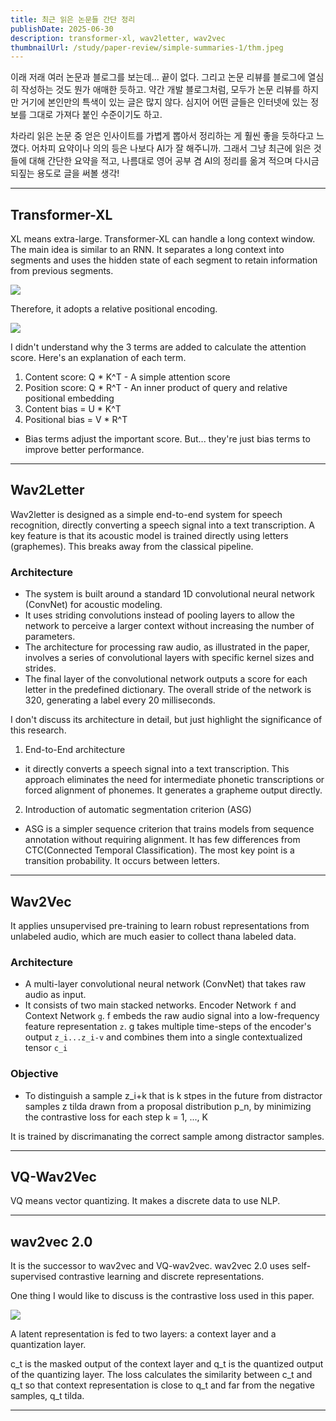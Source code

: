 ```yaml
---
title: 최근 읽은 논문들 간단 정리
publishDate: 2025-06-30
description: transformer-xl, wav2letter, wav2vec
thumbnailUrl: /study/paper-review/simple-summaries-1/thm.jpeg
---
```


이래 저래 여러 논문과 블로그를 보는데... 끝이 없다. 그리고 논문 리뷰를 블로그에 열심히 작성하는 것도 뭔가 애매한 듯하고. 약간 개발 블로그처럼, 모두가 논문 리뷰를 하지만 거기에 본인만의 특색이 있는 글은 많지 않다. 심지어 어떤 글들은 인터넷에 있는 정보를 그대로 가져다 붙인 수준이기도 하고.

차라리 읽은 논문 중 얻은 인사이트를 가볍게 뽑아서 정리하는 게 훨씬 좋을 듯하다고 느꼈다. 어차피 요약이나 의의 등은 나보다 AI가 잘 해주니까. 그래서 그냥 최근에 읽은 것들에 대해 간단한 요약을 적고, 나름대로 영어 공부 겸 AI의 정리를 옮겨 적으며 다시금 되짚는 용도로 글을 써볼 생각!

---

## Transformer-XL

XL means extra-large. Transformer-XL can handle a long context window. The main idea is similar to an RNN. It separates a long context into segments and uses the hidden state of each segment to retain information from previous segments.

![](/study/paper-review/simple-summaries-1/1.png)

Therefore, it adopts a relative positional encoding.

![](/study/paper-review/simple-summaries-1/2.png)

I didn't understand why the 3 terms are added to calculate the attention score. Here's an explanation of each term.

1. Content score: Q * K^T - A simple attention score
2. Position score: Q * R^T - An inner product of query and relative positional embedding
3. Content bias = U * K^T
4. Positional bias = V * R^T
- Bias terms adjust the important score. But... they're just bias terms to improve better performance.


---

## Wav2Letter

Wav2letter is designed as a simple end-to-end system for speech recognition, directly converting a speech signal into a text transcription. A key feature is that its acoustic model is trained directly using letters (graphemes). This breaks away from the classical pipeline.

### Architecture
- The system is built around a standard 1D convolutional neural network (ConvNet) for acoustic modeling.
- It uses striding convolutions instead of pooling layers to allow the network to perceive a larger context without increasing the number of parameters.
- The architecture for processing raw audio, as illustrated in the paper, involves a series of convolutional layers with specific kernel sizes and strides.
- The final layer of the convolutional network outputs a score for each letter in the predefined dictionary. The overall stride of the network is 320, generating a label every 20 milliseconds.

I don't discuss its architecture in detail, but just highlight the significance of this research.

1. End-to-End architecture
- it directly converts a speech signal into a text transcription. This approach eliminates the need for intermediate phonetic transcriptions or forced alignment of phonemes. It generates a grapheme output directly.

2. Introduction of automatic segmentation criterion (ASG)
- ASG is a simpler sequence criterion that trains models from sequence annotation without requiring alignment. It has few differences from CTC(Connected Temporal Classification). The most key point is a transition probability. It occurs between letters.

---

## Wav2Vec

It applies unsupervised pre-training to learn robust representations from unlabeled audio, which are much easier to collect thana labeled data.

### Architecture
- A multi-layer convolutional neural network (ConvNet) that takes raw audio as input.
- It consists of two main stacked networks. Encoder Network `f` and Context Network `g`. f embeds the raw audio signal into a low-frequency feature representation `z`. g takes multiple time-steps of the encoder's output `z_i...z_i-v` and combines them into a single contextualized tensor `c_i`

### Objective
- To distinguish a sample z_i+k that is k stpes in the future from distractor samples z tilda drawn from a proposal distribution p_n, by minimizing the contrastive loss for each step k = 1, ..., K

It is trained by discrimanating the correct sample among distractor samples.

---

## VQ-Wav2Vec

VQ means vector quantizing. It makes a discrete data to use NLP.

---

## wav2vec 2.0

It is the successor to wav2vec and VQ-wav2vec. wav2vec 2.0 uses self-supervised contrastive learning and discrete representations.

One thing I would like to discuss is the contrastive loss used in this paper.

![](/study/paper-review/simple-summaries-1/2.png)

A latent representation is fed to two layers: a context layer and a quantization layer.

c_t is the masked output of the context layer and q_t is the quantized output of the quantizing layer. The loss calculates the similarity between c_t and q_t so that context representation is close to q_t and far from the negative samples, q_t tilda.

---
